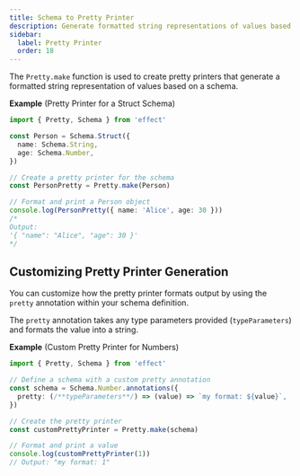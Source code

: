 ```yaml
---
title: Schema to Pretty Printer
description: Generate formatted string representations of values based on schemas.
sidebar:
  label: Pretty Printer
  order: 18
---
```


The `Pretty.make` function is used to create pretty printers that generate a formatted string representation of values based on a schema.

**Example** (Pretty Printer for a Struct Schema)

```ts twoslash
import { Pretty, Schema } from 'effect'

const Person = Schema.Struct({
  name: Schema.String,
  age: Schema.Number,
})

// Create a pretty printer for the schema
const PersonPretty = Pretty.make(Person)

// Format and print a Person object
console.log(PersonPretty({ name: 'Alice', age: 30 }))
/*
Output:
'{ "name": "Alice", "age": 30 }'
*/
```

## Customizing Pretty Printer Generation

You can customize how the pretty printer formats output by using the `pretty` annotation within your schema definition.

The `pretty` annotation takes any type parameters provided (`typeParameters`) and formats the value into a string.

**Example** (Custom Pretty Printer for Numbers)

```ts twoslash
import { Pretty, Schema } from 'effect'

// Define a schema with a custom pretty annotation
const schema = Schema.Number.annotations({
  pretty: (/**typeParameters**/) => (value) => `my format: ${value}`,
})

// Create the pretty printer
const customPrettyPrinter = Pretty.make(schema)

// Format and print a value
console.log(customPrettyPrinter(1))
// Output: "my format: 1"
```

